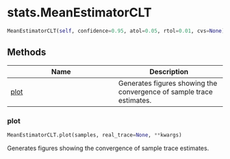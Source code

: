 # stats.MeanEstimatorCLT { #stats.MeanEstimatorCLT }

```python
MeanEstimatorCLT(self, confidence=0.95, atol=0.05, rtol=0.01, cvs=None)
```



## Methods

| Name | Description |
| --- | --- |
| [plot](#stats.MeanEstimatorCLT.plot) | Generates figures showing the convergence of sample trace estimates. |

### plot { #stats.MeanEstimatorCLT.plot }

```python
MeanEstimatorCLT.plot(samples, real_trace=None, **kwargs)
```

Generates figures showing the convergence of sample trace estimates.